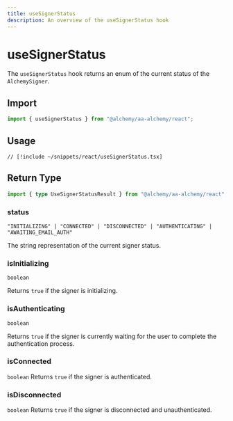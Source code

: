 ```yaml
---
title: useSignerStatus
description: An overview of the useSignerStatus hook
---
```


# useSignerStatus

The `useSignerStatus` hook returns an enum of the current status of the `AlchemySigner`.

## Import

```ts
import { useSignerStatus } from "@alchemy/aa-alchemy/react";
```

## Usage

```tsx [useSignerStatus.tsx]
// [!include ~/snippets/react/useSignerStatus.tsx]
```

## Return Type

```ts
import { type UseSignerStatusResult } from "@alchemy/aa-alchemy/react";
```

### status

`"INITIALIZING" | "CONNECTED" | "DISCONNECTED" | "AUTHENTICATING" | "AWAITING_EMAIL_AUTH"`

The string representation of the current signer status.

### isInitializing

`boolean`

Returns `true` if the signer is initializing.

### isAuthenticating

`boolean`

Returns `true` if the signer is currently waiting for the user to complete the authentication process.

### isConnected

`boolean`
Returns `true` if the signer is authenticated.

### isDisconnected

`boolean`
Returns `true` if the signer is disconnected and unauthenticated.
